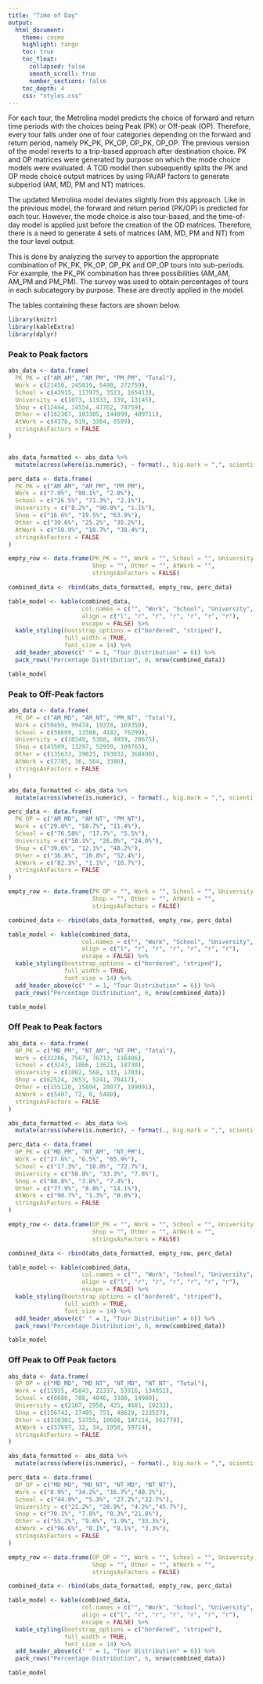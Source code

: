 ```yaml
---
title: "Time of Day"
output:
  html_document:
    theme: cosmo
    highlight: tango
    toc: true
    toc_float:
      collapsed: false
      smooth_scroll: true
      number_sections: false
    toc_depth: 4
    css: "styles.css"
---
```


For each tour, the Metrolina model predicts the choice of forward and return time periods with the choices being Peak (PK) or Off-peak (OP). Therefore, every tour falls under one of four categories depending on the forward and return period, namely PK_PK, PK_OP, OP_PK, OP_OP. The previous version of the model reverts to a trip-based approach after destination choice. PK and OP matrices were generated by purpose on which the mode choice models were evaluated. A TOD model then subsequently splits the PK and OP mode choice output matrices by using PA/AP factors to generate subperiod (AM, MD, PM and NT) matrices. 

The updated Metrolina model deviates slightly from this approach. Like in the previous model, the forward and return period (PK/OP) is predicted for each tour. However, the mode choice is also tour-based, and the time-of-day model is applied just before the creation of the OD matrices. Therefore, there is a need to generate 4 sets of matrices (AM, MD, PM and NT) from the tour level output. 

This is done by analyzing the survey to apportion the appropriate combination of PK_PK, PK_OP, OP_PK and OP_OP tours into sub-periods. 
For example, the PK_PK combination has three possibilities (AM_AM, AM_PM and PM_PM). The survey was used to obtain percentages of tours in each subcategory by purpose. These are directly applied in the model. 

The tables containing these factors are shown below. 

```r
library(knitr)
library(kableExtra)
library(dplyr)
```

### Peak to Peak factors 
```r

abs_data <- data.frame(
  PK_PK = c("AM_AM", "AM_PM", "PM_PM", "Total"),
  Work = c(21450, 245819, 5490, 272759),
  School = c(43915, 117975, 3523, 165413),
  University = c(1073, 11933, 139, 13145),
  Shop = c(12444, 14554, 47762, 74759),
  Other = c(162307, 103305, 144099, 409711),
  AtWork = c(4376, 919, 3304, 8599),
  stringsAsFactors = FALSE
)


abs_data_formatted <- abs_data %>%
  mutate(across(where(is.numeric), ~ format(., big.mark = ",", scientific = FALSE)))

perc_data <- data.frame(
  PK_PK = c("AM_AM", "AM_PM", "PM_PM"),
  Work = c("7.9%", "90.1%", "2.0%"),
  School = c("26.5%", "71.3%", "2.1%"),
  University = c("8.2%", "90.8%", "1.1%"),
  Shop = c("16.6%", "19.5%", "63.9%"),
  Other = c("39.6%", "25.2%", "35.2%"),
  AtWork = c("50.9%", "10.7%", "38.4%"),
  stringsAsFactors = FALSE
)

empty_row <- data.frame(PK_PK = "", Work = "", School = "", University = "",
                        Shop = "", Other = "", AtWork = "",
                        stringsAsFactors = FALSE)

combined_data <- rbind(abs_data_formatted, empty_row, perc_data)

table_model <- kable(combined_data, 
                     col.names = c("", "Work", "School", "University", "Shop", "Other", "AtWork"),
                     align = c("l", "r", "r", "r", "r", "r", "r"),
                     escape = FALSE) %>% 
  kable_styling(bootstrap_options = c("bordered", "striped"),
                full_width = TRUE,
                font_size = 14) %>%
  add_header_above(c(" " = 1, "Tour Distribution" = 6)) %>%
  pack_rows("Percentage Distribution", 6, nrow(combined_data))

table_model
```

### Peak to Off-Peak factors 
```r

abs_data <- data.frame(
  PK_OP = c("AM_MD", "AM_NT", "PM_NT", "Total"),
  Work = c(50499, 99474, 19378, 169350),
  School = c(58609, 13508, 4182, 76299),
  University = c(10349, 5368, 4959, 20675),
  Shop = c(43509, 13297, 52959, 109765),
  Other = c(135633, 39825, 193032, 368490),
  AtWork = c(2785, 36, 564, 3386),
  stringsAsFactors = FALSE
)

abs_data_formatted <- abs_data %>%
  mutate(across(where(is.numeric), ~ format(., big.mark = ",", scientific = FALSE)))

perc_data <- data.frame(
  PK_OP = c("AM_MD", "AM_NT", "PM_NT"),
  Work = c("29.8%", "58.7%", "11.4%"),
  School = c("76.58%", "17.7%", "5.5%"),
  University = c("50.1%", "26.0%", "24.0%"),
  Shop = c("39.6%", "12.1%", "48.2%"),
  Other = c("36.8%", "10.8%", "52.4%"),
  AtWork = c("82.3%", "1.1%", "16.7%"),
  stringsAsFactors = FALSE
)

empty_row <- data.frame(PK_OP = "", Work = "", School = "", University = "",
                        Shop = "", Other = "", AtWork = "",
                        stringsAsFactors = FALSE)

combined_data <- rbind(abs_data_formatted, empty_row, perc_data)

table_model <- kable(combined_data, 
                     col.names = c("", "Work", "School", "University", "Shop", "Other", "AtWork"),
                     align = c("l", "r", "r", "r", "r", "r", "r"),
                     escape = FALSE) %>% 
  kable_styling(bootstrap_options = c("bordered", "striped"),
                full_width = TRUE,
                font_size = 14) %>%
  add_header_above(c(" " = 1, "Tour Distribution" = 6)) %>%
  pack_rows("Percentage Distribution", 6, nrow(combined_data))

table_model
```

### Off Peak to Peak factors 
```r

abs_data <- data.frame(
  OP_PK = c("MD_PM", "NT_AM", "NT_PM", "Total"),
  Work = c(32206, 7567, 76713, 116486),
  School = c(3243, 1866, 13621, 18730),
  University = c(1002, 568, 133, 1703),
  Shop = c(62524, 2653, 5241, 70417),
  Other = c(155120, 15894, 28077, 199091),
  AtWork = c(5407, 72, 0, 5480),
  stringsAsFactors = FALSE
)

abs_data_formatted <- abs_data %>%
  mutate(across(where(is.numeric), ~ format(., big.mark = ",", scientific = FALSE)))

perc_data <- data.frame(
  OP_PK = c("MD_PM", "NT_AM", "NT_PM"),
  Work = c("27.6%", "6.5%", "65.9%"),
  School = c("17.3%", "10.0%", "72.7%"),
  University = c("58.8%", "33.3%", "7.8%"),
  Shop = c("88.8%", "3.8%", "7.4%"),
  Other = c("77.9%", "8.0%", "14.1%"),
  AtWork = c("98.7%", "1.3%", "0.0%"),
  stringsAsFactors = FALSE
)

empty_row <- data.frame(OP_PK = "", Work = "", School = "", University = "",
                        Shop = "", Other = "", AtWork = "",
                        stringsAsFactors = FALSE)

combined_data <- rbind(abs_data_formatted, empty_row, perc_data)

table_model <- kable(combined_data, 
                     col.names = c("", "Work", "School", "University", "Shop", "Other", "AtWork"),
                     align = c("l", "r", "r", "r", "r", "r", "r"),
                     escape = FALSE) %>% 
  kable_styling(bootstrap_options = c("bordered", "striped"),
                full_width = TRUE,
                font_size = 14) %>%
  add_header_above(c(" " = 1, "Tour Distribution" = 6)) %>%
  pack_rows("Percentage Distribution", 6, nrow(combined_data))

table_model

```

### Off Peak to Off Peak factors 
```r

abs_data <- data.frame(
  OP_OP = c("MD_MD", "MD_NT", "NT_MD", "NT_NT", "Total"),
  Work = c(11955, 45843, 22337, 53916, 134052),
  School = c(6686, 788, 4046, 3380, 14900),
  University = c(2167, 2958, 425, 4681, 10232),
  Shop = c(156742, 17405, 751, 48629, 223527),
  Other = c(310301, 53755, 10608, 187114, 561779),
  AtWork = c(57697, 32, 34, 1950, 59714),
  stringsAsFactors = FALSE
)

abs_data_formatted <- abs_data %>%
  mutate(across(where(is.numeric), ~ format(., big.mark = ",", scientific = FALSE)))

perc_data <- data.frame(
  OP_OP = c("MD_MD", "MD_NT", "NT_MD", "NT_NT"),
  Work = c("8.9%", "34.2%", "16.7%","40.2%"),
  School = c("44.9%", "5.3%", "27.2%","22.7%"),
  University = c("21.2%", "28.9%", "4.2%","45.7%"),
  Shop = c("70.1%", "7.8%", "0.3%","21.8%"),
  Other = c("55.2%", "9.6%", "1.9%", "33.3%"),
  AtWork = c("96.6%", "0.1%", "0.1%", "3.3%"),
  stringsAsFactors = FALSE
)

empty_row <- data.frame(OP_OP = "", Work = "", School = "", University = "",
                        Shop = "", Other = "", AtWork = "",
                        stringsAsFactors = FALSE)

combined_data <- rbind(abs_data_formatted, empty_row, perc_data)

table_model <- kable(combined_data, 
                     col.names = c("", "Work", "School", "University", "Shop", "Other", "AtWork"),
                     align = c("l", "r", "r", "r", "r", "r", "r"),
                     escape = FALSE) %>% 
  kable_styling(bootstrap_options = c("bordered", "striped"),
                full_width = TRUE,
                font_size = 14) %>%
  add_header_above(c(" " = 1, "Tour Distribution" = 6)) %>%
  pack_rows("Percentage Distribution", 6, nrow(combined_data))

table_model

```